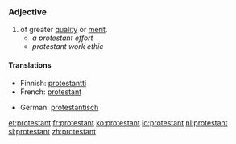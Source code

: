 {{see|Protestant}}
===Adjective===
{{en-adj}}

#of greater [[quality]] or [[merit]].
#*''a protestant effort''
#*''protestant work ethic''

====Translations====
{{top}}
* Finnish: [[protestantti]]
* French: [[protestant]]
{{mid}}
* German: [[protestantisch]]
{{bottom}}

[[et:protestant]]
[[fr:protestant]]
[[ko:protestant]]
[[io:protestant]]
[[nl:protestant]]
[[sl:protestant]]
[[zh:protestant]]